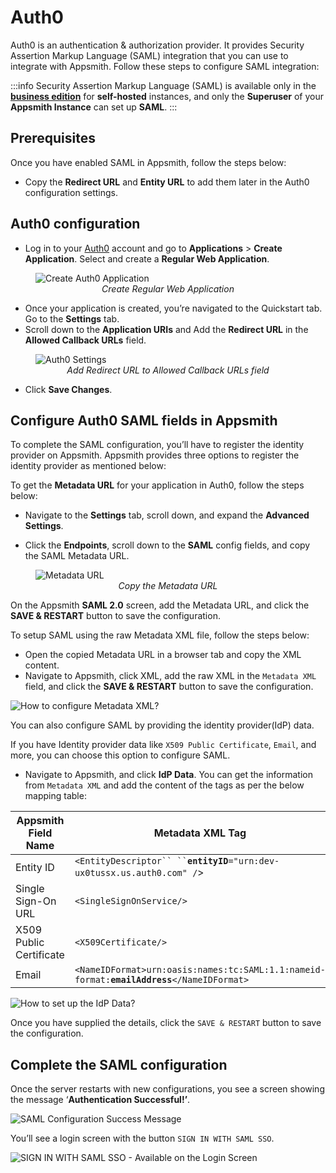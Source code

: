 
# Auth0

Auth0 is an authentication & authorization provider. It provides Security Assertion Markup Language (SAML) integration that you can use to integrate with Appsmith. Follow these steps to configure SAML integration:

:::info
Security Assertion Markup Language (SAML) is available only in the [**business edition**](https://www.appsmith.com/pricing) for **self-hosted** instances, and only the **Superuser** of your **Appsmith Instance** can set up **SAML**.
:::

## Prerequisites

Once you have enabled SAML in Appsmith, follow the steps below:

- Copy the **Redirect URL** and **Entity URL** to add them later in the Auth0 configuration settings. 

## Auth0 configuration

* Log in to your [Auth0](https://auth0.com/) account and go to **Applications** > **Create Application**. Select and create a **Regular Web Application**.

<figure>
  <img src="/img/Autho_create-app.png" style= {{width:"700px", height:"auto"}} alt="Create Auth0 Application"/>
  <figcaption align = "center"><i>Create Regular Web Application </i></figcaption>
</figure>

* Once your application is created, you’re navigated to the Quickstart tab. Go to the **Settings** tab.
* Scroll down to the **Application URIs** and Add the **Redirect URL** in the **Allowed Callback URLs** field.

<figure>
  <img src="/img/auth0_settings_application-uri.png" style= {{width:"700px", height:"auto"}} alt="Auth0 Settings"/>
  <figcaption align = "center"><i>Add Redirect URL to Allowed Callback URLs field </i></figcaption>
</figure>

* Click **Save Changes**.

## Configure Auth0 SAML fields in Appsmith

To complete the SAML configuration, you’ll have to register the identity provider on Appsmith. Appsmith provides three options to register the identity provider as mentioned below:

<Tabs queryString="auth0-saml">
<TabItem label="Metadata URL (recommended)" value="metadataurl">

To get the **Metadata URL** for your application in Auth0, follow the steps below:
* Navigate to the **Settings** tab, scroll down, and expand the **Advanced Settings**.

* Click the **Endpoints**, scroll down to the **SAML** config fields, and copy the SAML Metadata URL.

<figure>
  <img src="/img/auth0_SAML_metadata-url.png" style= {{width:"700px", height:"auto"}} alt="Metadata URL"/>
  <figcaption align = "center"><i>Copy the Metadata URL </i></figcaption>
</figure>

On the Appsmith **SAML 2.0** screen, add the Metadata URL, and click the **SAVE & RESTART** button to save the configuration.

</TabItem>

<TabItem label="Metadata XML" value="metdataxml">

To setup SAML using the raw Metadata XML file, follow the steps below:
* Open the copied Metadata URL in a browser tab and copy the XML content.
* Navigate to Appsmith, click XML, add the raw XML in the `Metadata XML` field, and click the **SAVE & RESTART** button to save the configuration.

![How to configure Metadata XML?](/img/Appsmith-Admin-Settings-Authentication-SAML-XML.png)

</TabItem>
<TabItem label="Idp data" value="idpdata">

You can also configure SAML by providing the identity provider(IdP) data.

If you have Identity provider data like `X509 Public Certificate`, `Email`, and more, you can choose this option to configure SAML.

* Navigate to Appsmith, and click **IdP Data**. You can get the information from `Metadata XML` and add the content of the tags as per the below mapping table:

| **Appsmith Field Name** | **Metadata XML Tag**                                                                          |
| ----------------------- | --------------------------------------------------------------------------------------------- |
| Entity ID               | ` <EntityDescriptor`` `` `**`entityID`**`="urn:dev-ux0tussx.us.auth0.com" /`>                 |
| Single Sign-On URL      | `<SingleSignOnService/>`                                                                      |
| X509 Public Certificate | `<X509Certificate/>`                                                                          |
| Email                   | `<NameIDFormat>urn:oasis:names:tc:SAML:1.1:nameid-format:`**`emailAddress`**`</NameIDFormat>` |

![How to set up the IdP Data?](/img/Appsmith-Admin-Settings-Authentication-SAML-IdP-Data.png)

Once you have supplied the details, click the `SAVE & RESTART` button to save the configuration.


</TabItem>
</Tabs>


## Complete the SAML configuration

Once the server restarts with new configurations, you see a screen showing the message ‘**Authentication Successful!’**.

![SAML Configuration Success Message](/img/Appsmith-SAML-Authentication-Successful.png)

You’ll see a login screen with the button `SIGN IN WITH SAML SSO`.

![SIGN IN WITH SAML SSO - Available on the Login Screen](/img/Appsmith-Login-Screen-Shows-SAML.png)
